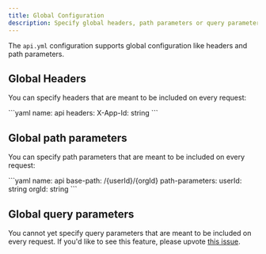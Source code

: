 ```yaml
---
title: Global Configuration
description: Specify global headers, path parameters or query parameters meant to be included on every request.
---
```


The `api.yml` configuration supports global configuration like headers and path parameters. 

## Global Headers

You can specify headers that are meant to be included on every request:

<CodeBlock title="api.yml">
```yaml
name: api
headers:
  X-App-Id: string
```
</CodeBlock>

## Global path parameters

You can specify path parameters that are meant to be included on every request:

<CodeBlock title="api.yml">
```yaml
name: api
base-path: /{userId}/{orgId}
path-parameters:
  userId: string
  orgId: string
```
</CodeBlock>

## Global query parameters

You cannot yet specify query parameters that are meant to be included on every request.
If you'd like to see this feature, please upvote [this issue](https://github.com/fern-api/fern/issues/2930).